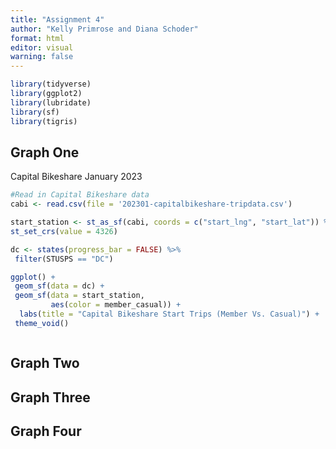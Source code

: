 ```yaml
---
title: "Assignment 4"
author: "Kelly Primrose and Diana Schoder"
format: html
editor: visual
warning: false
---
```


```r
library(tidyverse)
library(ggplot2)
library(lubridate)
library(sf)
library(tigris)
```

## Graph One

Capital Bikeshare January 2023

```r

#Read in Capital Bikeshare data
cabi <- read.csv(file = '202301-capitalbikeshare-tripdata.csv')

start_station <- st_as_sf(cabi, coords = c("start_lng", "start_lat")) %>% 
st_set_crs(value = 4326)

dc <- states(progress_bar = FALSE) %>%
 filter(STUSPS == "DC") 

ggplot() +
 geom_sf(data = dc) +
 geom_sf(data = start_station,
         aes(color = member_casual)) +
  labs(title = "Capital Bikeshare Start Trips (Member Vs. Casual)") +
 theme_void()



```



## Graph Two

## Graph Three

## Graph Four

